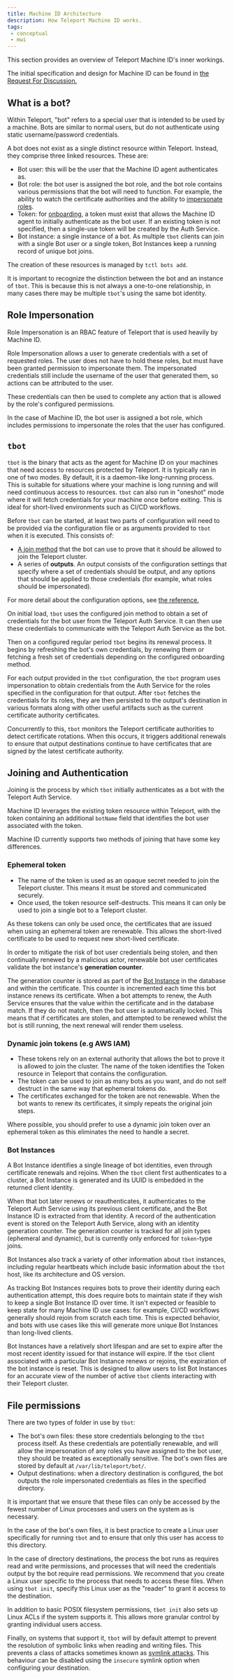 ```yaml
---
title: Machine ID Architecture
description: How Teleport Machine ID works.
tags:
 - conceptual
 - mwi
---
```


This section provides an overview of Teleport Machine ID's inner workings.

The initial specification and design for Machine ID can be found in
[the Request For Discussion.](https://github.com/gravitational/teleport/blob/master/rfd/0064-bot-for-cert-renewals.md)

## What is a bot?

Within Teleport, "bot" refers to a special user that is intended to be used by
a machine. Bots are similar to normal users, but do not authenticate using
static username/password credentials.

A bot does not exist as a single distinct resource within Teleport. Instead,
they comprise three linked resources. These are:

- Bot user: this will be the user that the Machine ID agent authenticates as.
- Bot role: the bot user is assigned the bot role, and the bot role contains
  various permissions that the bot will need to function. For example, the
  ability to watch the certificate authorities and the ability to
  [impersonate roles](#role-impersonation).
- Token: for [onboarding](#joining-and-authentication), a token must exist that
  allows the Machine ID agent to initially authenticate as the bot user. If an
  existing token is not specified, then a single-use token will be created by
  the Auth Service.
- Bot instance: a single instance of a bot. As multiple `tbot` clients can join
  with a single Bot user or a single token, Bot Instances keep a running record
  of unique bot joins.

The creation of these resources is managed by `tctl bots add`.

It is important to recognize the distinction between the bot and an instance
of `tbot`. This is because this is not always a one-to-one relationship, in
many cases there may be multiple `tbot`'s using the same bot identity.

## Role Impersonation

Role Impersonation is an RBAC feature of Teleport that is used heavily by
Machine ID.

Role Impersonation allows a user to generate credentials with a set of requested
roles. The user does not have to hold these roles, but must have been granted
permission to impersonate them. The impersonated credentials still include
the username of the user that generated them, so actions can be attributed to
the user.

These credentials can then be used to complete any action that is allowed by the
role's configured permissions.

In the case of Machine ID, the bot user is assigned a bot role, which includes
permissions to impersonate the roles that the user has configured.

## `tbot`

`tbot` is the binary that acts as the agent for Machine ID on your machines that
need access to resources protected by Teleport. It is typically ran in one of
two modes. By default, it is a daemon-like long-running process. This is
suitable for situations where your machine is long running and will need
continuous access to resources. `tbot` can also run in "oneshot" mode where it
will fetch credentials for your machine once before exiting. This is ideal for
short-lived environments such as CI/CD workflows.

Before `tbot` can be started, at least two parts of configuration will need to
be provided via the configuration file or as arguments provided to `tbot` when
it is executed. This consists of:

- [A join method](#joining-and-authentication) that the bot can use to prove
  that it should be allowed to join the Teleport cluster.
- A series of **outputs**. An output consists of the configuration settings that
  specify where a set of credentials should be output, and any options that
  should be applied to those credentials (for example, what roles should be
  impersonated).

For more detail about the configuration options, see
[the reference.](../machine-workload-identity/machine-id/machine-id.mdx)

On initial load, `tbot` uses the configured join method to obtain a set of
credentials for the bot user from the Teleport Auth Service. It can then use
these credentials to communicate with the Teleport Auth Service as the bot.

Then on a configured regular period `tbot` begins its renewal process. It begins
by refreshing the bot's own credentials, by renewing them or fetching a fresh
set of credentials depending on the configured onboarding method.

For each output provided in the `tbot` configuration, the `tbot` program uses
impersonation to obtain credentials from the Auth Service for the roles
specified in the configuration for that output. After `tbot` fetches the
credentials for its roles, they are then persisted to the output's destination
in various formats along with other useful artifacts such as the current
certificate authority certificates.

Concurrently to this, `tbot` monitors the Teleport certificate authorities to
detect certificate rotations. When this occurs, it triggers additional renewals
to ensure that output destinations continue to have certificates that are signed
by the latest certificate authority.

## Joining and Authentication

Joining is the process by which `tbot` initially authenticates as a bot with the
Teleport Auth Service.

Machine ID leverages the existing token resource within Teleport, with the
token containing an additional `botName` field that identifies the bot user
associated with the token.

Machine ID currently supports two methods of joining that have some key
differences.

### Ephemeral token

- The name of the token is used as an opaque secret needed to join the Teleport
  cluster. This means it must be stored and communicated securely.
- Once used, the token resource self-destructs. This means it can only be used
  to join a single bot to a Teleport cluster.

As these tokens can only be used once, the certificates that are issued when
using an ephemeral token are renewable. This allows the short-lived certificate
to be used to request new short-lived certificate.

In order to mitigate the risk of bot user credentials being stolen, and then
continually renewed by a malicious actor, renewable bot user certificates
validate the bot instance's **generation counter**.

The generation counter is stored as part of the [Bot Instance](#bot-instances)
in the database and within the certificate. This counter is incremented each
time this bot instance renews its certificate. When a bot attempts to renew, the
Auth Service ensures that the value within the certificate and in the database
match. If they do not match, then the bot user is automatically locked. This
means that if certificates are stolen, and attempted to be renewed whilst the
bot is still running, the next renewal will render them useless.

### Dynamic join tokens (e.g AWS IAM)

- These tokens rely on an external authority that allows the bot to prove it is
  allowed to join the cluster. The name of the token identifies the Token
  resource in Teleport that contains the configuration.
- The token can be used to join as many bots as you want, and do not self
  destruct in the same way that ephemeral tokens do.
- The certificates exchanged for the token are not renewable. When the bot wants
  to renew its certificates, it simply repeats the original join steps.

Where possible, you should prefer to use a dynamic join token over an ephemeral
token as this eliminates the need to handle a secret.

### Bot Instances

A Bot Instance identifies a single lineage of bot identities, even through
certificate renewals and rejoins. When the `tbot` client first authenticates to
a cluster, a Bot Instance is generated and its UUID is embedded in the returned
client identity.

When that bot later renews or reauthenticates, it authenticates to the Teleport
Auth Service using its previous client certificate, and the Bot Instance ID is
extracted from that identity. A record of the authentication event is stored on
the Teleport Auth Service, along with an identity generation counter. The
generation counter is tracked for all join types (ephemeral and dynamic),
but is currently only enforced for `token`-type joins.

Bot Instances also track a variety of other information about `tbot` instances,
including regular heartbeats which include basic information about the `tbot`
host, like its architecture and OS version.

As tracking Bot Instances requires bots to prove their identity during each
authentication attempt, this does require bots to maintain state if they wish
to keep a single Bot Instance ID over time. It isn't expected or feasible to
keep state for many Machine ID use cases: for example, CI/CD workflows generally
should rejoin from scratch each time. This is expected behavior, and bots with
use cases like this will generate more unique Bot Instances than long-lived
clients.

Bot Instances have a relatively short lifespan and are set to expire after the
most recent identity issued for that instance will expire. If the `tbot` client
associated with a particular Bot Instance renews or rejoins, the expiration of
the bot instance is reset. This is designed to allow users to list Bot Instances
for an accurate view of the number of active `tbot` clients interacting with
their Teleport cluster.

## File permissions

There are two types of folder in use by `tbot`:

- The bot's own files: these store credentials belonging to the `tbot` process
  itself. As these credentials are potentially renewable, and will allow the
  impersonation of any roles you have assigned to the bot user, they should be
  treated as exceptionally sensitive. The bot's own files are stored by default at
  `/var/lib/teleport/bot/`.
- Output destinations: when a directory destination is configured, the bot
  outputs the role impersonated credentials as files in the specified directory.

It is important that we ensure that these files can only be accessed by the
fewest number of Linux processes and users on the system as is necessary.

In the case of the bot's own files, it is best practice to create a Linux user
specifically for running `tbot` and to ensure that only this user has access
to this directory.

In the case of directory destinations, the process the bot runs as requires read
and write permissions, and processes that will need the credentials output by
the bot require read permissions. We recommend that you create a Linux user
specific to the process that needs to access these files. When using
`tbot init`, specify this Linux user as the "reader" to grant it access to the
destination.

In addition to basic POSIX filesystem permissions, `tbot init` also sets up
Linux ACLs if the system supports it. This allows more granular control by
granting individual users access.

Finally, on systems that support it, `tbot` will by default attempt to prevent
the resolution of symbolic links when reading and writing files. This prevents a
class of attacks sometimes known as
[symlink attacks](https://capec.mitre.org/data/definitions/132.html). This
behaviour can be disabled using the `insecure` symlink option when configuring
your destination.
